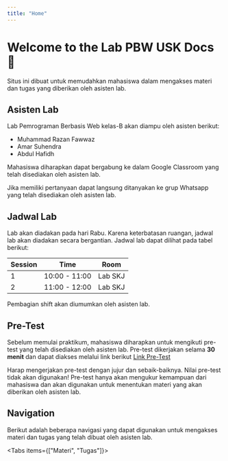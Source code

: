 ```yaml
---
title: "Home"
---
```



# Welcome to the Lab PBW USK Docs 🚀

Situs ini dibuat untuk memudahkan mahasiswa dalam mengakses materi dan tugas yang diberikan oleh asisten lab.

## Asisten Lab

Lab Pemrograman Berbasis Web kelas-B akan diampu oleh asisten berikut:

- Muhammad Razan Fawwaz
- Amar Suhendra
- Abdul Hafidh

Mahasiswa diharapkan dapat bergabung ke dalam Google Classroom yang telah disediakan oleh asisten lab.

Jika memiliki pertanyaan dapat langsung ditanyakan ke grup Whatsapp yang telah disediakan oleh asisten lab.

## Jadwal Lab

Lab akan diadakan pada hari Rabu. Karena keterbatasan ruangan, jadwal lab akan diadakan secara bergantian. Jadwal lab dapat dilihat pada tabel berikut:

| Session | Time          | Room    |
| ------- | ------------- | ------- |
| 1       | 10:00 - 11:00 | Lab SKJ |
| 2       | 11:00 - 12:00 | Lab SKJ |

Pembagian shift akan diumumkan oleh asisten lab.

## Pre-Test

Sebelum memulai praktikum, mahasiswa diharapkan untuk mengikuti pre-test yang telah disediakan oleh asisten lab. Pre-test dikerjakan selama **30 menit** dan dapat diakses melalui link berikut [Link Pre-Test](https://docs.google.com/forms/d/e/1FAIpQLScjF1knABJDzy5yBVHKsIeMJjpC2Ok6JDLRBxqj2-eyXzNxVA/viewform)

<Callout type="warning" emoji="⚠️">
  Harap mengerjakan pre-test dengan jujur dan sebaik-baiknya. Nilai pre-test
  tidak akan digunakan! Pre-test hanya akan mengukur kemampuan dari mahasiswa
  dan akan digunakan untuk menentukan materi yang akan diberikan oleh asisten
  lab.
</Callout>

## Navigation

Berikut adalah beberapa navigasi yang dapat digunakan untuk mengakses materi dan tugas yang telah dibuat oleh asisten lab.

<Tabs items={["Materi", "Tugas"]}>
  <Tab>
    <Cards>
      <Card
        title="Week 01"
        description="Pembelajaran minggu pertama - akan segera diupdate"
        icon="1"
        href=""
      />
    </Cards>
  </Tab>
  <Tab>
    <Cards>
      <Card
        title="Tugas 01: Git"
        description="Tugas 1, mahasiswa akan mengerjakan tugas seputar Git."
        icon="1"
        href="/Tugas/1"
      />
    </Cards>
  </Tab>
</Tabs>
